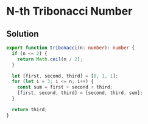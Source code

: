 # N-th Tribonacci Number

## Solution

```typescript filename="solution.ts" copy
export function tribonacci(n: number): number {
  if (n <= 2) {
    return Math.ceil(n / 2);
  }

  let [first, second, third] = [0, 1, 1];
  for (let i = 3; i <= n; i++) {
    const sum = first + second + third;
    [first, second, third] = [second, third, sum];
  }

  return third;
}
```
